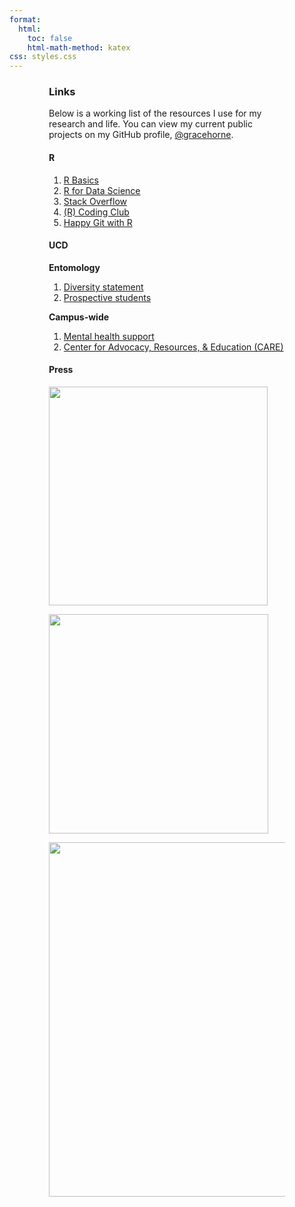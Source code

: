 ```yaml
---
format:
  html:
    toc: false
    html-math-method: katex
css: styles.css
---
```


::: {#body style="width: 75%; margin: auto; font-weight: normal; text-align: left"}
### **Links**

Below is a working list of the resources I use for my research and life. You can view my current public projects on my GitHub profile, [\@gracehorne](https://github.com/gracehorne).

#### **R**

1.  [R Basics](https://ucdavisdatalab.github.io/workshop_r_basics/index.html)
2.  [R for Data Science](https://r4ds.had.co.nz/)
3.  [Stack Overflow](https://stackoverflow.com/)
4.  [(R) Coding Club](https://ourcodingclub.github.io/)
5.  [Happy Git with R](https://happygitwithr.com/)

#### **UCD**

**Entomology**

1.  [Diversity statement](https://entomology.ucdavis.edu/department-solidarity-statement)
2.  [Prospective students](https://entomology.ucdavis.edu/information-prospective-students)

**Campus-wide**

1.  [Mental health support](https://shcs.ucdavis.edu/services/counseling-services)
2.  [Center for Advocacy, Resources, & Education (CARE)](https://care.ucdavis.edu/ "Home")
:::

::: {style="width: 75%; margin: auto; font-weight: normal; text-align: left"}
#### **Press**

::: {layout="[[75], [75, -.5, 75]]"}
[![](images/image-1841396989.png){fig-alt="The Caterpillar Lab" width="350"}](https://www.facebook.com/TheCaterpillarLab/posts/pfbid02QukCb6Lncr3zNovvu38Be2Wx26WPaQhxe1q7qsEpmHowi92ZbxtT9y5KarADgiULl)

[![](images/image-294911473.png){width="351"}](https://entomologytoday.org/2023/02/07/ash-trees-insects-alternative-host-plants/)

[![](images/image-1525590061.png){fig-alt="UC ANR" width="567"}](https://ucanr.edu/blogs/blogcore/postdetail.cfm?postnum=56281)
:::
:::
